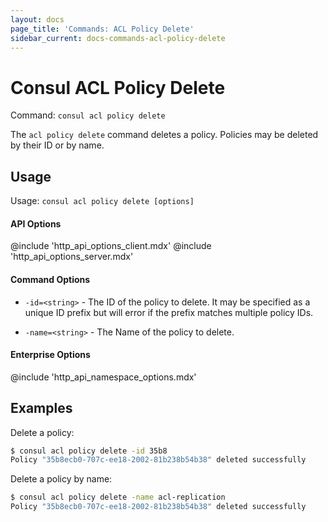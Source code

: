 ```yaml
---
layout: docs
page_title: 'Commands: ACL Policy Delete'
sidebar_current: docs-commands-acl-policy-delete
---
```


# Consul ACL Policy Delete

Command: `consul acl policy delete`

The `acl policy delete` command deletes a policy. Policies may be deleted by their ID or by name.

## Usage

Usage: `consul acl policy delete [options]`

#### API Options

@include 'http_api_options_client.mdx'
@include 'http_api_options_server.mdx'

#### Command Options

- `-id=<string>` - The ID of the policy to delete. It may be specified as a
  unique ID prefix but will error if the prefix matches multiple policy IDs.

- `-name=<string>` - The Name of the policy to delete.

#### Enterprise Options

@include 'http_api_namespace_options.mdx'

## Examples

Delete a policy:

```sh
$ consul acl policy delete -id 35b8
Policy "35b8ecb0-707c-ee18-2002-81b238b54b38" deleted successfully
```

Delete a policy by name:

```sh
$ consul acl policy delete -name acl-replication
Policy "35b8ecb0-707c-ee18-2002-81b238b54b38" deleted successfully
```
